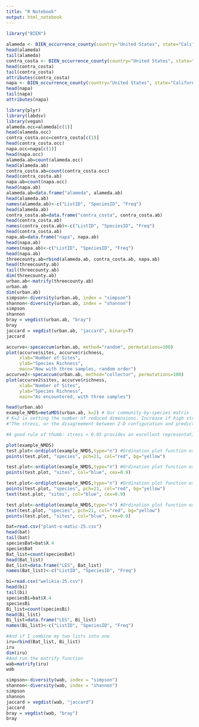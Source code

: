```yaml
---
title: "R Notebook"
output: html_notebook
---
```

```r
library("BIEN")
 
alameda <- BIEN_occurrence_county(country="United States", state="California", county = "Alameda")
head(alameda)
tail(alameda)
contra_costa <- BIEN_occurrence_county(country="United States", state="California", county = "Contra Costa")
head(contra_costa)
tail(contra_costa)
attributes(contra_costa)
napa <- BIEN_occurrence_county(country="United States", state="California", county = "Napa")
head(napa)
tail(napa)
attributes(napa)
```



```r
library(plyr)
library(labdsv)
library(vegan)
alameda.occ=alameda[c(1)]
head(alameda.occ)
contra_costa.occ=contra_costa[c(1)]
head(contra_costa.occ)
napa.occ=napa[c(1)]
head(napa.occ)
alameda.ab=count(alameda.occ)
head(alameda.ab)
contra_costa.ab=count(contra_costa.occ)
head(contra_costa.ab)
napa.ab=count(napa.occ)
head(napa.ab)
alameda.ab=data.frame("alameda", alameda.ab)
head(alameda.ab)
names(alameda.ab)<-c("ListID", "SpeciesID", "Freq")
head(alameda.ab)
contra_costa.ab=data.frame("contra_costa", contra_costa.ab)
head(contra_costa.ab)
names(contra_costa.ab)<-c("ListID", "SpeciesID", "Freq")
head(contra_costa.ab)
napa.ab=data.frame("napa", napa.ab)
head(napa.ab)
names(napa.ab)<-c("ListID", "SpeciesID", "Freq")
head(napa.ab)
threecounty.ab=rbind(alameda.ab, contra_costa.ab, napa.ab)
head(threecounty.ab)
tail(threecounty.ab)
dim(threecounty.ab)
urban.ab<-matrify(threecounty.ab)
urban.ab
dim(urban.ab)
simpson<-diversity(urban.ab, index = "simpson")
shannon<-diversity(urban.ab, index = "shannon")
simpson
shannon
bray = vegdist(urban.ab, "bray")
bray
jaccard = vegdist(urban.ab, "jaccard", binary=T)
jaccard
```

```r
accurve<-specaccum(urban.ab, method="random", permutations=100)
plot(accurve$sites, accurve$richness,
     xlab="Number of Sites",
     ylab="Species Richness",
     main="Now with three samples, random order")
accurve2<-specaccum(urban.ab, method="collector", permutations=100)
plot(accurve2$sites, accurve$richness,
     xlab="Number of Sites",
     ylab="Species Richness",
     main="As encountered, with three samples")
```

```r
head(urban.ab)
example_NMDS=metaMDS(urban.ab, k=2) # Our community-by-species matrix 
# K=2 is setting the number of reduced dimensions. Increase if high stress is problem. 
#"The stress, or the disagreement between 2-D configuration and predicted values from the regression"

#A good rule of thumb: stress > 0.05 provides an excellent representation in reduced dimensions, > 0.1 is great, >0.2 is good/ok, and stress > 0.3 provides a poor representation

plot(example_NMDS)
test.plot<-ordiplot(example_NMDS,type="n") #Ordination plot function especially for congested plots
points(test.plot, "species", pch=21, col="red", bg="yellow")

test.plot<-ordiplot(example_NMDS,type="n") #Ordination plot function especially for congested plots
points(test.plot, "sites", col="blue", cex=0.9)

test.plot<-ordiplot(example_NMDS,type="n") #Ordination plot function especially for congested plots
points(test.plot, "species", pch=21, col="red", bg="yellow")
text(test.plot, "sites", col="blue", cex=0.9)

test.plot<-ordiplot(example_NMDS,type="n") #Ordination plot function especially for congested plots
text(test.plot, "species", pch=21, col="red", bg="yellow")
points(test.plot, "sites", col="blue", cex=0.9)
```

```r
bat=read.csv("plant-o-matic-25.csv")
head(bat)
tail(bat)
speciesBat=bat$X.4
speciesBat
Bat_list=count(speciesBat)
head(Bat_list)
Bat_list=data.frame("LES", Bat_list)
names(Bat_list)<-c("ListID", "SpeciesID", "Freq")
```
```r
bi=read.csv("welikia-25.csv")
head(bi)
tail(bi)
speciesBi=bat$X.4
speciesBi
Bi_list=count(speciesBi)
head(Bi_list)
Bi_list=data.frame("LES", Bi_list)
names(Bi_list)<-c("ListID", "SpeciesID", "Freq")
```

```r
#And if I combine my two lists into one
iru=rbind(Bat_list, Bi_list)
iru
dim(iru)
#And run the matrify function
wab=matrify(iru)
wab
```

```r
simpson<-diversity(wab, index = "simpson")
shannon<-diversity(wab, index = "shannon")
simpson
shannon
jaccard = vegdist(wab, "jaccard")
jaccard
bray = vegdist(wab, "bray")
bray
```

